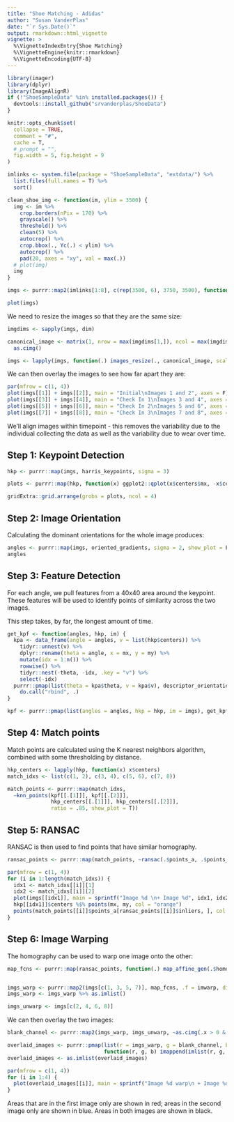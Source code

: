 ```yaml
---
title: "Shoe Matching - Adidas"
author: "Susan VanderPlas"
date: "`r Sys.Date()`"
output: rmarkdown::html_vignette
vignette: >
  %\VignetteIndexEntry{Shoe Matching}
  %\VignetteEngine{knitr::rmarkdown}
  %\VignetteEncoding{UTF-8}
---
```


```r
library(imager)
library(dplyr)
library(ImageAlignR)
if (!"ShoeSampleData" %in% installed.packages()) {
  devtools::install_github("srvanderplas/ShoeData")
}

knitr::opts_chunk$set(
  collapse = TRUE,
  comment = "#",
  cache = T,
  # prompt = "",
  fig.width = 5, fig.height = 9
)
```

```r
imlinks <- system.file(package = "ShoeSampleData", "extdata/") %>%
  list.files(full.names = T) %>%
  sort()

clean_shoe_img <- function(im, ylim = 3500) {
  img <- im %>%
    crop.borders(nPix = 170) %>%
    grayscale() %>%
    threshold() %>%
    clean(5) %>%
    autocrop() %>% 
    crop.bbox(., Yc(.) < ylim) %>%
    autocrop() %>% 
    pad(20, axes = "xy", val = max(.))
  # plot(img)
  img
}

imgs <- purrr::map2(imlinks[1:8], c(rep(3500, 6), 3750, 3500), function(x, y) load.image(x) %>% clean_shoe_img(ylim = y)) %>% as.imlist()
```

```r
plot(imgs)
```

We need to resize the images so that they are the same size:
```r
imgdims <- sapply(imgs, dim)

canonical_image <- matrix(1, nrow = max(imgdims[1,]), ncol = max(imgdims[2,])) %>%
  as.cimg()

imgs <- lapply(imgs, function(.) images_resize(., canonical_image, scale = F)[[1]]) %>% as.imlist()
```

We can then overlay the images to see how far apart they are:
```r
par(mfrow = c(1, 4))
plot(imgs[[1]] + imgs[[2]], main = "Initial\nImages 1 and 2", axes = F)
plot(imgs[[3]] + imgs[[4]], main = "Check In 1\nImages 3 and 4", axes = F)
plot(imgs[[5]] + imgs[[6]], main = "Check In 2\nImages 5 and 6", axes = F)
plot(imgs[[7]] + imgs[[8]], main = "Check In 3\nImages 7 and 8", axes = F)
```

We'll align images within timepoint - this removes the variability due to the individual collecting the data as well as the variability due to wear over time.

## Step 1: Keypoint Detection


```r
hkp <- purrr::map(imgs, harris_keypoints, sigma = 3)

plots <- purrr::map(hkp, function(x) ggplot2::qplot(x$centers$mx, -x$centers$my, colour = I("red")))

gridExtra::grid.arrange(grobs = plots, ncol = 4)
```

## Step 2: Image Orientation

Calculating the dominant orientations for the whole image produces:
```r
angles <- purrr::map(imgs, oriented_gradients, sigma = 2, show_plot = F)
angles
```

## Step 3: Feature Detection

For each angle, we pull features from a 40x40 area around the keypoint. These features will be used to identify points of similarity across the two images.

This step takes, by far, the longest amount of time.
```r
get_kpf <- function(angles, hkp, im) {
  kpa <- data_frame(angle = angles, v = list(hkp$centers)) %>%
    tidyr::unnest(v) %>%
    dplyr::rename(theta = angle, x = mx, y = my) %>%
    mutate(idx = 1:n()) %>%
    rowwise() %>%
    tidyr::nest(-theta, -idx, .key = "v") %>%
    select(-idx)
  purrr::pmap(list(theta = kpa$theta, v = kpa$v), descriptor_orientation, im = im) %>%
    do.call("rbind", .)
}

kpf <- purrr::pmap(list(angles = angles, hkp = hkp, im = imgs), get_kpf)
```

## Step 4: Match points

Match points are calculated using the K nearest neighbors algorithm, combined with some thresholding by distance.
```r

hkp_centers <- lapply(hkp, function(x) x$centers)
match_idxs <- list(c(1, 2), c(3, 4), c(5, 6), c(7, 8))

match_points <- purrr::map(match_idxs,
  ~knn_points(kpf[[.[1]]], kpf[[.[2]]],
              hkp_centers[[.[1]]], hkp_centers[[.[2]]],
              ratio = .85, show_plot = T))

```

## Step 5: RANSAC

RANSAC is then used to find points that have similar homography. 

```r
ransac_points <- purrr::map(match_points, ~ransac(.$points_a, .$points_b, N = 5000))
```

```r
par(mfrow = c(1, 4))
for (i in 1:length(match_idxs)) {
  idx1 <- match_idxs[[i]][1]
  idx2 <- match_idxs[[i]][2]
  plot(imgs[[idx1]], main = sprintf("Image %d \n+ Image %d", idx1, idx2), axes = F)
  hkp[[idx1]]$centers %$% points(mx, my, col = "orange")
  points(match_points[[i]]$points_a[ransac_points[[i]]$inliers, ], col = "purple", pch = 16)
}

```


## Step 6: Image Warping

The homography can be used to warp one image onto the other:
```r
map_fcns <- purrr::map(ransac_points, function(.) map_affine_gen(.$homography))


imgs_warp <- purrr::map2(imgs[c(1, 3, 5, 7)], map_fcns, .f = imwarp, direction = "backward", boundary = "neumann")
imgs_warp <- imgs_warp %>% as.imlist()

imgs_unwarp <- imgs[c(2, 4, 6, 8)]

```

We can then overlay the two images:

```r

blank_channel <- purrr::map2(imgs_warp, imgs_unwarp, ~as.cimg(.x > 0 & .y > 0)) %>% as.imlist()

overlaid_images <- purrr::pmap(list(r = imgs_warp, g = blank_channel, b = imgs_unwarp),
                               function(r, g, b) imappend(imlist(r, g, b), axis = "c"))
overlaid_images <- as.imlist(overlaid_images)

par(mfrow = c(1, 4))
for (i in 1:4) {
  plot(overlaid_images[[i]], main = sprintf("Image %d warp\n + Image %d", match_idxs[[i]][1], match_idxs[[i]][2]), axes = F)
}
```

Areas that are in the first image only are shown in red; areas in the second image only are shown in blue. Areas in both images are shown in black.

